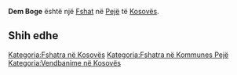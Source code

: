 {{Fshat në Kosovës
 | Emri                = Dem Boge
| srp_N_name = Dem Boge
| srp_N_FULL_NAME_RO = Dem Boge
| srp_N_FULL_NAME_ND_RO = Dem Boge
| srp_N_SORT_NAME_RG = DEMBOGE
| srp_N_FULL_NAME_RG = Dem Boge
| srp_N_FULL_NAME_ND_RG = Dem Boge

 | Emri (Rasa dhanore) = 
 | Figura              = 
 | Shteti              = Kosovo
 | Komuna              = Pejë
 | Kodi postar         = 
 | Sipërfaqja          = 

 | Popullsia           = 

 | Regj. i popullsisë  = 
 | Dend. e popullsisë  = 
 | Faqja zyrtare       = 
 <!--- Koordinatat ----> 
 | Gjerësia            = 42.745833
 | Gjatësia            = 20.049722
 | Lartësia            = 
}}
'''Dem Boge''' është një [[Fshat]] në [[Pejë]] të [[Kosovës]].

<!-- == Gjeografia == -->
<!-- == Historia == -->
<!-- == Demografia == -->
== Shih edhe ==
{{Komuna Pejë}}
{{Kosovo-Administrata-Cung}}

[[Kategoria:Fshatra në Kosovës]]
[[Kategoria:Fshatra në Kommunes Pejë]]
[[Kategoria:Vendbanime në Kosovës]]